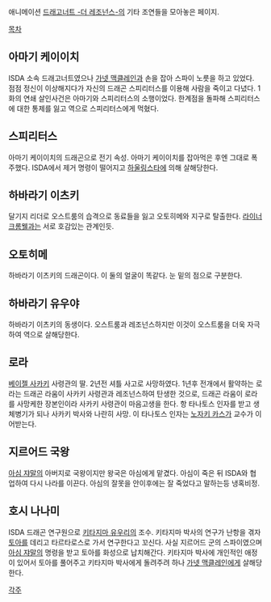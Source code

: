 애니메이션 [[드래고너트 -더 레조넌스-]]의 기타 조연들을 모아놓은 페이지.

[[목차]]

== 아마기 케이이치 ==
ISDA 소속 드래고너트였으나 [[가넷 맥클레인]]과 손을 잡아 스파이 노릇을 하고 있었다. 점점 정신이 이상해지다가 자신의 드래곤 스피리터스를 이용해 사람을 죽이고 다녔다. 1화의 연쇄 살인사건은 아마기와 스피리터스의 소행이었다. 한계점을 돌파해 스피리터스에 대한 통제를 잃고 역으로 스피리터스에게 먹혔다.

== 스피리터스 ==
아마기 케이이치의 드래곤으로 전기 속성. 아마기 케이이치를 잡아먹은 후엔 그대로 폭주했다. ISDA에서 제거 명령이 떨어지고 [[하울링스타]]에 의해 살해당한다.

== 하바라기 이츠키 ==
달기지 리더로 오스트룸의 습격으로 동료들을 잃고 오토히메와 지구로 탈출한다. [[라이너 크롬웰]]과는 서로 호감있는 관계인듯.

== 오토히메 ==
하바라기 이츠키의 드래곤이다. 이 둘의 얼굴이 똑같다. 눈 밑의 점으로 구분한다.

== 하바라기 유우야 ==
하바라기 이츠키의 동생이다. 오스트룸과 레조넌스하지만 이것이 오스트룸을 더욱 자극하여 역으로 살해당한다.

== 로라 ==
[[베이젤 사카키]] 사령관의 딸. 2년전 셔틀 사고로 사망하였다. 1년후 전개에서 활약하는 로라는 드래곤 라움이 사카키 사령관과 레조넌스하여 탄생한 것으로, 드래곤 라움이 로라를 사망케한 장본인이라 사카키 사령관이 마음고생을 한다. 항 타나토스 인자를 받고 생체병기가 되나 사카키 박사와 나란히 사망. 이 타나토스 인자는 [[노자키 카스가]] 교수가 이어받는다.

== 지르어드 국왕 == 
[[아심 쟈말]]의 아버지로 국왕이지만 왕국은 아심에게 맡겼다. 아심이 죽은 뒤 ISDA와 협업하여 다시 나라를 이끈다. 아심의 잘못을 안이후에는 잘 죽었다고 말하는등 냉혹비정.

== 호시 나나미 ==
ISDA 드래곤 연구원으로 [[키타지마 유우리]]의 조수. 키타지마 박사의 연구가 난항을 겪자 [[토아]]를 데리고 타르타로스로 가서 연구한다고 꼬신다. 사실 지르어드 군의 스파이였으며 [[아심 쟈말]]의 명령을 받고 토아를 화성으로 납치해간다. 키타지마 박사에 개인적인 애정이 있어서 토아를 풀어주고 키타지마 박사에게 돌려주려 하나 [[가넷 맥클레인]]에게 살해당한다.

[[각주]]
